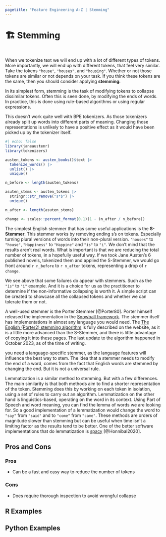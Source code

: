 ```yaml
---
pagetitle: "Feature Engineering A-Z | Stemming"
---
```


# 🏗️ Stemming {#sec-text-stemming}

::: {style="visibility: hidden; height: 0px;"}
## Stemming
:::

When we tokenize text we will end up with a lot of different types of tokens. More importantly, we will end up with different tokens, that feel very similar. Take the tokens `"house"`, `"houses"`, and `"housing"`. Whether or not those tokens are similar or not depends on your task. If you think these tokens are the same, then you should consider applying **stemming**.

In its simplest form, stemming is the task of modifying tokens to collapse dissimilar tokens. Often this is seen done, by modifying the ends of words. In practice, this is done using rule-based algorithms or using regular expressions. 

::: {.callout-caution}
This doesn't work quite well with BPE tokenizers. As those tokenizers already split up words into different parts of meaning. Changing those representations is unlikely to have a positive effect as it would have been picked up by the tokenizer itself.
:::

```r
#| echo: false
library(janeaustenr)
library(tokenizers)

austen_tokens <- austen_books()$text |>
  tokenize_words() |>
  unlist() |>
  unique()

n_before <- length(austen_tokens)

asuten_stems <- austen_tokens |>
  stringr::str_remove("s*$") |>
  unique()

n_after <- length(asuten_stems)

change <- scales::percent_format(0.1)(1 - (n_after / n_before))
```

The simplest English stemmer that has some useful applications is the **S-Stemmer**. This stemmer works by removing ending s's on tokens. Especially turning plural versions of words into their non-plural version. `"houses"` to `"house"`, `"Happiness"` to `"Happine"` and `"is"` to `"i"`. We don't mind that the results aren't real words. What is important is that we are reducing the total number of tokens, in a hopefully useful way. If we took Jane Austen's 6 published novels, tokenized them and applied the S-Stemmer, we would go front around `r n_before` to `r n_after` tokens, representing a drop of `r change`.

We see above that some failures do appear with stemmers. Such as the `"is"` to `"i"` example. And it is a choice for us as the practitioner to determine if the non-informative collapsing is worth it. A simple script can be created to showcase all the collapsed tokens and whether we can tolerate them or not.

A well-used stemmer is the Porter Stemmer [@Porter80]. Porter himself released the implementation in the [Snowball framework](https://snowballstem.org/). The stemmer itself has implementations in almost any language you would need. The [The English (Porter2) stemming algorithm](https://snowballstem.org/algorithms/english/stemmer.html) is fully described on the website, as it is a little more advanced than the S-Stemmer, and there is little advantage of copying it into these pages. The last update to the algorithm happened in October 2023, as of the time of writing.

:::{.callout-note}
you need a language-specific stemmer, as the language features will influence the best way to stem. The idea that a stemmer needs to modify the end of a word, comes from the fact that English words are stemmed by changing the end. But it is not a universal rule.
:::

Lemmatization is a similar method to stemming. But with a few differences. The main similarity is that both methods aim to find a shorter representation of the token. Stemming does this by working on each token in isolation, using a set of rules to carry out an algorithm. Lemmatization on the other hand is linguistics-based, operating on the word in its context. Using Part of Speech and word meaning, you can find the lemma of words we are looking for. So a good implementation of a lemmatization would change the word to `"say"` from `"said"` and to `"come"` from `"came"`. These methods are orders of magnitude slower than stemming but can be useful when time isn't a limiting factor as the results tend to be better. One of the better software implementations that do lemmatization is [spacy](https://spacy.io/) [@Honnibal2020].

## Pros and Cons

### Pros

- Can be a fast and easy way to reduce the number of tokens

### Cons

- Does require thorough inspection to avoid wrongful collapse

## R Examples

## Python Examples

